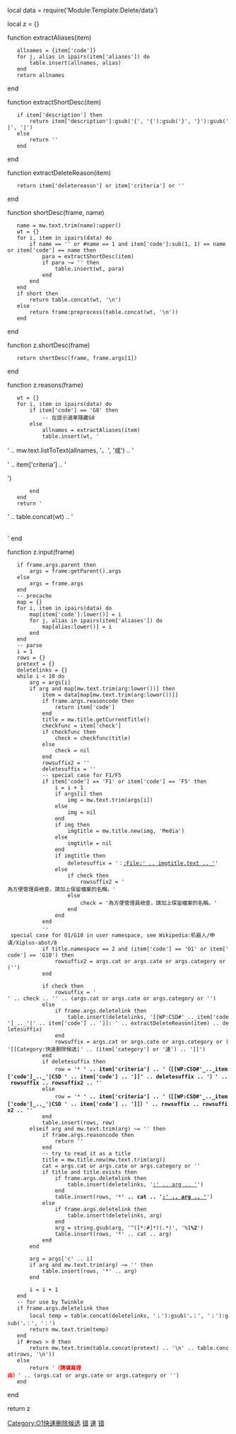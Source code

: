 local data = require('Module:Template:Delete/data')

local z = {}

function extractAliases(item)
    allnames = {item['code']}
    for j, alias in ipairs(item['aliases']) do
        table.insert(allnames, alias)
    end
    return allnames
end

function extractShortDesc(item)
    if item['description'] then
        return item['description']:gsub('{', '{'):gsub('}', '}'):gsub('|', '|')
    else
        return ''
    end
end

function extractDeleteReason(item)
    return item['deletereason'] or item['criteria'] or ''
end

function shortDesc(frame, name)
    name = mw.text.trim(name):upper()
    wt = {}
    for i, item in ipairs(data) do
        if name == '' or #name == 1 and item['code']:sub(1, 1) == name or item['code'] == name then
            para = extractShortDesc(item)
            if para ~= '' then
                table.insert(wt, para)
            end
        end
    end
    if short then
        return table.concat(wt, '\n')
    else
        return frame:preprocess(table.concat(wt, '\n'))
    end
end

function z.shortDesc(frame)
    return shortDesc(frame, frame.args[1])
end

function z.reasons(frame)
    wt = {}
    for i, item in ipairs(data) do
    	if item['code'] == 'G8' then
    		-- 在提示選單隱藏G8
    	else
	        allnames = extractAliases(item)
	        table.insert(wt, '<tr><td>' .. mw.text.listToText(allnames, '、', '或') .. '<td title="' .. extractShortDesc(item) .. '">' .. item['criteria'] .. '</td>')
    	end
    end
    return '<table class="wikitable">' .. table.concat(wt) .. '</table>'
end

function z.input(frame)
    if frame.args.parent then
        args = frame:getParent().args
    else
        args = frame.args
    end
    -- precache
    map = {}
    for i, item in ipairs(data) do
        map[item['code']:lower()] = i
        for j, alias in ipairs(item['aliases']) do
            map[alias:lower()] = i
        end
    end
    -- parse
    i = 1
    rows = {}
    pretext = {}
    deletelinks = {}
    while i < 10 do
        arg = args[i]
        if arg and map[mw.text.trim(arg:lower())] then
            item = data[map[mw.text.trim(arg:lower())]]
            if frame.args.reasoncode then
                return item['code']
            end
            title = mw.title.getCurrentTitle()
            checkfunc = item['check']
            if checkfunc then
                check = checkfunc(title)
            else
                check = nil
            end
            rowsuffix2 = ''
            deletesuffix = ''
            -- special case for F1/F5
            if item['code'] == 'F1' or item['code'] == 'F5' then
                i = i + 1
                if args[i] then
                    img = mw.text.trim(args[i])
                else
                    img = nil
                end
                if img then
                    imgtitle = mw.title.new(img, 'Media')
                else
                    imgtitle = nil
                end
                if imgtitle then
                    deletesuffix = '：[[:File:'_.._imgtitle.text_.._'|:File:' .. imgtitle.text .. ']]'
                else
                    if check then
                        rowsuffix2 = '<br><span class="error">為方便管理員檢查，請加上保留檔案的名稱。</span>'
                    else
                        check = '為方便管理員檢查，請加上保留檔案的名稱。'
                    end
                end
            end
            -- special case for O1/G10 in user namespace, see Wikipedia:机器人/申请/Xiplus-abot/8
            if title.namespace == 2 and (item['code'] == 'O1' or item['code'] == 'G10') then
            	rowsuffix2 = args.cat or args.cate or args.category or ('[[Category:O1快速删除候选|Category:O1快速删除候选]]')
            end
            
            if check then
                rowsuffix = '<br><span class="error">' .. check .. '</span>' .. (args.cat or args.cate or args.category or '[[Category:快速删除候选|错]]')
            else
                if frame.args.deletelink then
                    table.insert(deletelinks, '[[WP:CSD#'_.._item['code']_.._'|' .. item['code'] .. ']]: ' .. extractDeleteReason(item) .. deletesuffix)
                end
                rowsuffix = args.cat or args.cate or args.category or ('[[Category:快速删除候选|' .. (item['category'] or '速') .. ']]')
            end
            if deletesuffix then
                row = '* <strong><span id="speedy-delete-' .. item['code'] .. '" title="' .. extractShortDesc(item) .. '">' .. item['criteria'] .. '（[[WP:CSD#'_.._item['code']_.._'|CSD ' .. item['code'] .. ']]' .. deletesuffix .. '）' .. rowsuffix .. rowsuffix2 .. '</span></strong>'
            else
                row = '* <strong><span id="speedy-delete-' .. item['code'] .. '" title="' .. extractShortDesc(item) .. '">' .. item['criteria'] .. '（[[WP:CSD#'_.._item['code']_.._'|CSD ' .. item['code'] .. ']]）' .. rowsuffix .. rowsuffix2 .. '</span></strong>'
            end
            table.insert(rows, row)
        elseif arg and mw.text.trim(arg) ~= '' then
            if frame.args.reasoncode then
                return ''
            end
            -- try to read it as a title
            title = mw.title.new(mw.text.trim(arg))
            cat = args.cat or args.cate or args.category or '[[Category:快速删除候选|速]]'
            if title and title.exists then
                if frame.args.deletelink then
                    table.insert(deletelinks, '[[:'_.._arg_.._'|:' .. arg .. ']]')
                end
                table.insert(rows, '*<strong>' .. cat .. '[[:'_.._arg_.._'|:' .. arg .. ']]</strong>')
            else
                if frame.args.deletelink then
                    table.insert(deletelinks, arg)
                end
                arg = string.gsub(arg, '^([*:#]*)(.*)', '%1<strong>%2</strong>')
                table.insert(rows, '*' .. cat .. arg)
            end
        end

        arg = args['c' .. i]
        if arg and mw.text.trim(arg) ~= '' then
            table.insert(rows, '*' .. arg)
        end

        i = i + 1
    end
    -- for use by Twinkle
    if frame.args.deletelink then
        local temp = table.concat(deletelinks, '；'):gsub('。；', '；'):gsub('。：', '：')
        return mw.text.trim(temp)
    end
    if #rows > 0 then
        return mw.text.trim(table.concat(pretext) .. '\n' .. table.concat(rows, '\n'))
    else
        return '<span style="font-weight:bold;color:red;">（請填寫理由）</span>' .. (args.cat or args.cate or args.category or '[[Category:快速删除候选|错]]')
    end
end

return z